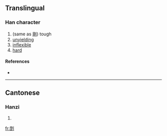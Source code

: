 ==Translingual==

===Han character===
{{Han char|rn=18|rad=刀|as=10|sn=12|four=|canj=田一中弓 (WMLN)}}

# (same as [[剛]]) tough
# [[unyielding]]
# [[inflexible]]
# [[hard]]

====References====
* {{Han ref|kx=0142.470|hdz=10350.080|uh=34FB|ud=13563}}

----

==Cantonese==

===Hanzi===
{{yue-hanzi|jyut=|y=gong1}}

# {{defn|Cantonese|sort=刀10}}

[[fr:㓻]]